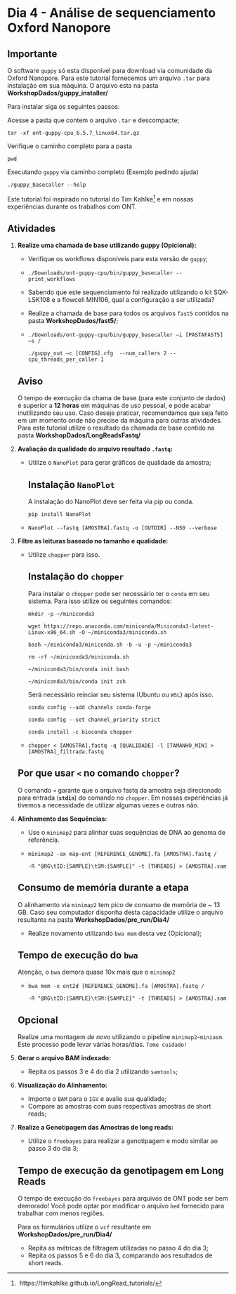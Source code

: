 # Dia 4 - Análise de sequenciamento Oxford Nanopore {.unnumbered}

::: callout-important
## Importante

O software `guppy` só esta disponível para download via comunidade da Oxford Nanopore. Para este tutorial fornecemos um arquivo `.tar` para instalação em sua máquina. O arquivo esta na pasta **WorkshopDados/guppy_installer/**

Para instalar siga os seguintes passos:

Acesse a pasta que contem o arquivo `.tar` e descompacte;

`tar -xf ont-guppy-cpu_6.5.7_linux64.tar.gz`

Verifique o caminho completo para a pasta

`pwd`

Executando `guppy` via caminho completo (Exemplo pedindo ajuda)

`./guppy_basecaller --help`
:::

Este tutorial foi inspirado no tutorial do Tim Kahlke[^ont-1] e em nossas experiências durante os trabalhos com ONT.

[^ont-1]:  https://timkahlke.github.io/LongRead_tutorials/

## Atividades

1.  **Realize uma chamada de base utilizando guppy (Opicional):**

    -   Verifique os workflows disponíveis para esta versão de `guppy`;

    -   `./Downloads/ont-guppy-cpu/bin/guppy_basecaller --print_workflows`

    -   Sabendo que este sequenciamento foi realizado utilizando o kit SQK-LSK108 e a flowcell MIN106, qual a configuração a ser utilizada?

    -   Realize a chamada de base para todos os arquivos `fast5` contidos na pasta **WorkshopDados/fast5/**;

    -   `./Downloads/ont-guppy-cpu/bin/guppy_basecaller –i [PASTAFAST5] –s /`

        `./guppy_out –c [CONFIG].cfg  --num_callers 2 --cpu_threads_per_caller 1`

    ::: callout-warning
    ## Aviso

    O tempo de execução da chama de base (para este conjunto de dados) é superior a **12 horas** em máquinas de uso pessoal, e pode acabar inutilizando seu uso. Caso deseje praticar, recomendamos que seja feito em um momento onde não precise da máquina para outras atividades. Para este tutorial utilize o resultado da chamada de base contido na pasta **WorkshopDados/LongReadsFastq/**
    :::

2.  **Avaliação da qualidade do arquivo resultado `.fastq`:**

    -   Utilize o `NanoPlot` para gerar gráficos de qualidade da amostra;

        ::: {.callout-note collapse="true"}
        ## Instalação `NanoPlot`

        A instalação do NanoPlot deve ser feita via pip ou conda.

        `pip install NanoPlot`
        :::

    -   `NanoPlot --fastq [AMOSTRA].fastq -o [OUTDIR] --N50 --verbose`

3.  **Filtre as leituras baseado no tamanho e qualidade:**

    -   Utilize `chopper` para isso.

        ::: {.callout-tip collapse="true"}
        ## Instalação do `chopper`

        Para instalar o `chopper` pode ser necessário ter o `conda` em seu sistema. Para isso utilize os seguintes comandos:

        `mkdir -p ~/miniconda3`

        `wget https://repo.anaconda.com/miniconda/Miniconda3-latest-Linux-x86_64.sh -O ~/miniconda3/miniconda.sh`

        `bash ~/miniconda3/miniconda.sh -b -u -p ~/miniconda3`

        `rm -rf ~/miniconda3/miniconda.sh`

        `~/miniconda3/bin/conda init bash`

        `~/miniconda3/bin/conda init zsh`

        Será necessário reinciar seu sistema (Ubuntu ou `WSL`) após isso.

        `conda config --add channels conda-forge`

        `conda config --set channel_priority strict`

        `conda install -c bioconda chopper`
        :::

    -   `chopper < [AMOSTRA].fastq -q [QUALIDADE] -l [TAMANHO_MIN] > [AMOSTRA]_filtrada.fastq`

    ::: {.callout-important collapse="true"}
    ## Por que usar `<` no comando `chopper`?

    O comando `<` garante que o arquivo fastq da amostra seja direcionado para entrada (**`stdin`**) do comando no `chopper`. Em nossas experiências já tivemos a necessidade de utilizar algumas vezes e outras não.
    :::

4.  **Alinhamento das Sequências:**

    -   Use o `minimap2` para alinhar suas sequências de DNA ao genoma de referência.

    -   `minimap2 -ax map-ont [REFERENCE_GENOME].fa [AMOSTRA].fastq /`

        `-R "@RG\tID:{SAMPLE}\tSM:{SAMPLE}" -t [THREADS] > [AMOSTRA].sam`

    ::: callout-caution
    ## Consumo de memória durante a etapa

    O alinhamento via `minimap2` tem pico de consumo de memória de \~ 13 GB. Caso seu computador disponha desta capacidade utilize o arquivo resultante na pasta **WorkshopDados/pre_run/Dia4/**
    :::

    -   Realize novamento utilizando `bwa mem` desta vez (Opicional);

    ::: callout-warning
    ## Tempo de execução do `bwa`

    Atenção, o `bwa` demora quase 10x mais que o `minimap2`
    :::

    -   `bwa mem -x ont2d [REFERENCE_GENOME].fa [AMOSTRA].fastq /`

        `-R "@RG\tID:{SAMPLE}\tSM:{SAMPLE}" -t [THREADS] > [AMOSTRA].sam`

    ::: {.callout-note collapse="true" icon="false"}
    ## Opcional

    Realize uma montagem *de novo* utilizando o pipeline `minimap2`-`miniasm`. Este processo pode levar várias horas/dias. `Tome cuidado!`
    :::

5.  **Gerar o arquivo BAM indexado:**

    -   Repita os passos 3 e 4 do dia 2 utilizando `samtools`;

6.  **Visualização do Alinhamento:**

    -   Importe o `BAM` para o `IGV` e avalie sua qualidade;
    -   Compare as amostras com suas respectivas amostras de short reads;

7.  **Realize a Genotipagem das Amostras de long reads:**

    -   Utilize o `freebayes` para realizar a genotipagem e modo similar ao passo 3 do dia 3;

    ::: callout-warning
    ## Tempo de execução da genotipagem em Long Reads

    O tempo de execução do `freebayes` para arquivos de ONT pode ser bem demorado! Você pode optar por modificar o arquivo `bed` fornecido para trabalhar com menos regiões.

    Para os formulários utilize o `vcf` resultante em **WorkshopDados/pre_run/Dia4/**
    :::

    -   Repita as métricas de filtragem utilizadas no passo 4 do dia 3;
    -   Repita os passos 5 e 6 do dia 3, comparando aos resultados de short reads.
